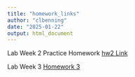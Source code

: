 ```yaml
---
title: "homework_links"
author: "clbenning"
date: "2025-01-22"
output: html_document
---
```


Lab Week 2 Practice Homework [hw2 Link](hw2.html)

Lab Week 3 [Homework 3](Homework_03.html)


